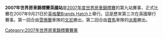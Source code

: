 {{Unreferenced|time=2012-03-19T09:34:35+00:00 }} 

'''2007年世界房車錦標賽英國站'''是[[2007年度世界房車錦標賽|2007年度世界房車錦標賽]]的第九站賽事，正式比賽在2007年9月21日於[[英格蘭|英格蘭]][[Brands_Hatch|Brands Hatch]]上舉行。這是歷來第三次在英國舉行賽事。第一回合由[[雪佛蘭|雪佛蘭]]車隊的[[文尼|文尼]]勝出，第二回合由[[寶馬|寶馬]]車隊的[[派奧|派奧]]勝出。

{{WTCC-stub}}

{{WTCC race
|Name_of_race=世界房車錦標賽英國站
|Year_of_race=2007
|Previous_race_in_season=[[2007年世界房車錦標賽德國站|2007年世界房車錦標賽德國站]]
|Next_race_in_season=[[2007年世界房車錦標賽意大利站|2007年世界房車錦標賽意大利站]]
|Previous_year's_race=[[2006年世界房車錦標賽英國站|2006年世界房車錦標賽英國站]]
|Next_year's_race=[[2008年世界房車錦標賽英國站|2008年世界房車錦標賽英國站]]
}}

[[Category:2007年世界房車錦標賽賽果|Category:2007年世界房車錦標賽賽果]]